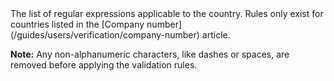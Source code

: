 <ResponseField name="ValidationRules" type="array" >    
The list of regular expressions applicable to the country. Rules only exist for countries listed in the [Company number](/guides/users/verification/company-number) article. 

**Note:** Any non-alphanumeric characters, like dashes or spaces, are removed before applying the validation rules.
</ResponseField>